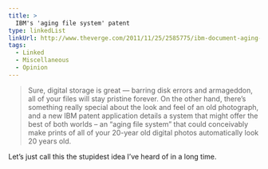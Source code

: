 ```yaml
---
title: >
  IBM's 'aging file system' patent
type: linkedList
linkUrl: http://www.theverge.com/2011/11/25/2585775/ibm-document-aging-patent-application
tags:
  - Linked
  - Miscellaneous
  - Opinion
---
```


> Sure, digital storage is great — barring disk errors and armageddon, all of your files will stay pristine forever. On the other hand, there’s something really special about the look and feel of an old photograph, and a new IBM patent application details a system that might offer the best of both worlds – an “aging file system” that could conceivably make prints of all of your 20-year old digital photos automatically look 20 years old.

Let’s just call this the stupidest idea I’ve heard of in a long time.

